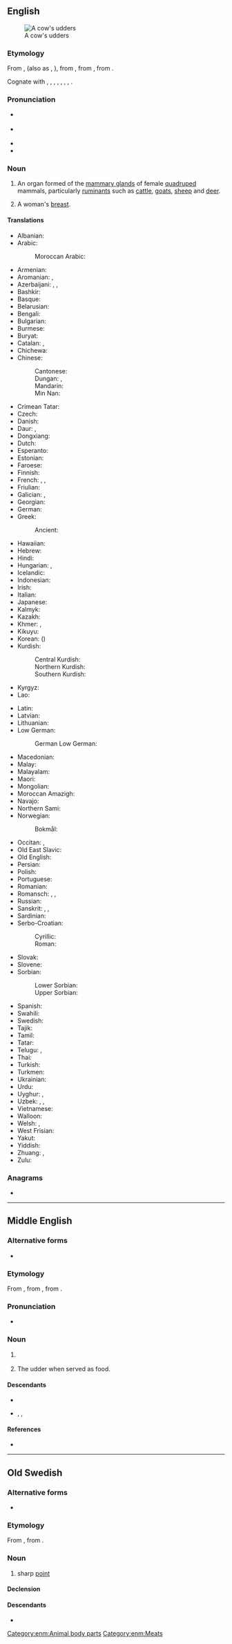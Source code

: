 ==English==
[[File:Breasts of cow1.JPG|thumb|A cow's udders]]

===Etymology===
From {{inh|en|enm|udder}}, {{m|enm|uddyr}} (also as {{m|enm|uther}}, {{m|enm|iddyr}}), from {{inh|en|ang|ūder||udder; breast}}, from {{inh|en|gem-pro|*ūdarą}}, from {{inh|en|ine-pro|*h₁ówHdʰr̥||udder}}.

Cognate with {{cog|stq|Jadder||udder}}, {{cog|nl|uier||udder}}, {{cog|de|Euter||udder}}, {{cog|sv|juver||udder}}, {{cog|is|júgur||udder}}, {{cog|sa-ved|ऊधर्|tr=ū́dhar}}, {{cog|grc|οὖθαρ}}, {{cog|la|ūber}}.

===Pronunciation===
* {{a|GenAm}} {{IPA|en|/ˈʌdɚ/}}
* {{a|RP}} {{IPA|en|/ˈʌdə/}}
* {{audio|en|En-au-udder.ogg|Audio (AU)}}
* {{rhymes|en|ʌdə(ɹ)}}

===Noun===
{{en-noun}}

# An organ formed of the [[mammary gland]]s of female [[quadruped]] mammals, particularly [[ruminant]]s such as [[cattle]], [[goat]]s, [[sheep]] and [[deer]].
# {{lb|en|slang|impolite}} A woman's [[breast]].

====Translations====
{{trans-top|organ formed of the mammary glands of female quadruped mammals}}
* Albanian: {{t+|sq|sisë|f}}
* Arabic: {{t|ar|ضَرْع|m}}
*: Moroccan Arabic: {{t|ary|ضرع|m|tr=ḍarʿ}}
* Armenian: {{t+|hy|կուրծ}}
* Aromanian: {{t|rup|udzir}}, {{t|rup|udzãre}}
* Azerbaijani: {{t|az|yelin}}, {{t|az|məmə}}, {{t|az|əmcək}}
* Bashkir: {{t|ba|елен}}
* Basque: {{t-needed|eu}}
* Belarusian: {{t|be|вы́мя|n}}
* Bengali: {{t|bn|বাঁট}}
* Bulgarian: {{t|bg|ви́ме|n}}
* Burmese: {{t|my|နို့အုံ|sc=Mymr}}
* Buryat: {{t|bua|дэлэн}}
* Catalan: {{t|ca|braguer|m}}, {{t+|ca|mamella|f}}
* Chichewa: {{t|ny|bere}}
* Chinese:
*: Cantonese: {{t|yue|乳房|tr=jyu5 fong4}}
*: Dungan: {{t|dng|нэпон}}, {{t|dng|нэту}}
*: Mandarin: {{t+|cmn|乳房|tr=rǔfáng}}
*: Min Nan: {{t|nan|乳房|tr=lú-pâng / jí-pông}}
* Crimean Tatar: {{t|crh|yelin}}
* Czech: {{t+|cs|vemeno|n}}
* Danish: {{t+|da|yver|n}}
* Daur: {{t|dta|deling}}, {{t|dta|jiejing}}
* Dongxiang: {{t|sce|jielien}}
* Dutch: {{t+|nl|uier|m}}
* Esperanto: {{t|eo|mamo}}
* Estonian: {{t|et|udar}}
* Faroese: {{t|fo|júgur|n}}
* Finnish: {{t+|fi|utare}}
* French: {{t+|fr|pis|m}}, {{t+|fr|tétine}}, {{t+|fr|mamelle}}
* Friulian: {{t|fur|luvri}}
* Galician: {{t+|gl|ubre|m}}, {{t+|gl|remollo|m}}
* Georgian: {{t|ka|ცური}}
* German: {{t+|de|Euter|m}}
* Greek: {{t+|el|μαστάρι|n}}
*: Ancient: {{t|grc|οὖθαρ|n}}
* Hawaiian: {{t-needed|haw}}
* Hebrew: {{t-needed|he}}
* Hindi: {{t+|hi|थन|f|sc=Deva}}
* Hungarian: {{t+|hu|tőgy}}, {{t+|hu|emlő}}
* Icelandic: {{t+|is|júgur|n}}
* Indonesian: {{t+|id|ambing}}
* Irish: {{t|ga|úth|m}}
* Italian: {{t+|it|mammella|f}}
* Japanese: {{t|ja|乳房|tr=ちぶさ, chibusa, にゅうぼう, nyūbō|sc=Jpan}}
* Kalmyk: {{t|xal|делң}}
* Kazakh: {{t|kk|желін}}
* Khmer: {{t+|km|ដោះ}}, {{t+|km|ថនៈ}}
* Kikuyu: {{t|ki|mũkamo|c3}}
* Korean: {{t+|ko|유방}} ({{t+|ko|乳房}})
* Kurdish:
*: Central Kurdish: {{t|ckb|گوان}}
*: Northern Kurdish: {{t+|kmr|guhan}}
*: Southern Kurdish: {{t|sdh|گوان}}
* Kyrgyz: {{t+|ky|желин|sc=Cyrl}}
* Lao: {{t|lo|ເຕົ້າ}}
{{trans-mid}}
* Latin: {{t+|la|ūber|n}}
* Latvian: {{t|lv|tesmenis|m}}
* Lithuanian: {{t|lt|tešmuo|m}}
* Low German:
*: German Low German: {{t+|nds-de|Jidder|n}}
* Macedonian: {{t|mk|виме|n}}
* Malay: {{t|ms|ambing}}
* Malayalam: {{t+|ml|അകിട്}}
* Maori: {{t|mi|ū}}
* Mongolian: {{t+|mn|дэлэн|sc=Cyrl}}
* Moroccan Amazigh: {{t|zgh|ⵜⵉⵎⴰⵥⵥⴰⴳⵉⵏ|f-p|tr=timaẓẓagin}} {{qualifier|South East}}
* Navajo: {{t|nv|abeʼ astseʼ}}
* Northern Sami: {{t|se|ruoksi}}
* Norwegian:
*: Bokmål: {{t+|nb|jur|n}}
* Occitan: {{t+|oc|teta|f}}, {{t|oc|braguièr|m}}
* Old East Slavic: {{t|orv|вꙑмѧ|n}}
* Old English: {{t|ang|ūder|n}}
* Persian: {{t+|fa|پستان|tr=pestân|sc=fa-Arab}}
* Polish: {{t+|pl|wymię|n}}
* Portuguese: {{t+|pt|úbere}}
* Romanian: {{t+|ro|uger}}
* Romansch: {{t|rm|iver}}, {{t|rm|eiver}}, {{t|rm|üver}}
* Russian: {{t+|ru|вы́мя|n}}
* Sanskrit: {{t|sa|ऊधर्|n}}, {{t+|sa|ऊधस्|m}}, {{t+|sa|आपीन|n}}
* Sardinian: {{t|sc|tita|f}}
* Serbo-Croatian:
*: Cyrillic: {{t|sh|ви̏ме|n}}
*: Roman: {{t+|sh|vȉme|n}}
* Slovak: {{t|sk|vemeno|n}}
* Slovene: {{t|sl|vime|n}}
* Sorbian:
*: Lower Sorbian: {{t|dsb|wumje|n}}
*: Upper Sorbian: {{t|hsb|wumjo|n}}
* Spanish: {{t+|es|ubre|f}}
* Swahili: {{t|sw|kiwele}}
* Swedish: {{t+|sv|juver|n}}
* Tajik: {{t|tg|пистон}}
* Tamil: {{t-needed|ta}}
* Tatar: {{t+|tt|җилен}}
* Telugu: {{t+|te|పొదుగు}}, {{t+|te|ఊధస్సు}}
* Thai: {{t|th|เต้า}}
* Turkish: {{t+|tr|meme}}
* Turkmen: {{t|tk|emjek}}
* Ukrainian: {{t|uk|ви́м'я|n}}
* Urdu: {{t|ur|تھن|f|tr=than|sc=ur-Arab}}
* Uyghur: {{t|ug|ئەمچەك}}, {{t|ug|يېلىن}}
* Uzbek: {{t+|uz|yelin}}, {{t+|uz|yelim}}, {{t+|uz|emchak}}
* Vietnamese: {{t|vi|bầu vú}}
* Walloon: {{t+|wa|pés|m}}
* Welsh: {{t|cy|piw|m}}, {{t+|cy|pwrs}}
* West Frisian: {{t|fy|jaar|c}}
* Yakut: {{t|sah|сирин|sc=Cyrl}}
* Yiddish: {{t|yi|אײַטער}}
* Zhuang: {{t|za|cij}}, {{t|za|aencij}}
* Zulu: {{t|zu|ibele|c5|c6}}
{{trans-bottom}}

===Anagrams===
* {{anagrams|en|a=dderu|dured}}

{{topics|en|Animal body parts}}

----

==Middle English==

===Alternative forms===
* {{alter|enm|uddyr|iddyr|uther}}

===Etymology===
From {{inh|enm|ang|ūder}}, from {{inh|enm|gem-pro|*ūdarą}}, from {{inh|enm|ine-pro|*h₁ówHdʰr̥}}.

===Pronunciation===
* {{IPA|enm|/ˈudər/|/ˈuðər/}}

===Noun===
{{enm-noun|pl=uddres}}

# {{l|en|udder}} {{gloss|mammary gland of an animal}}
# {{lb|enm|rare}} The udder when served as food.

====Descendants====
* {{desc|en|udder}}
* {{desc|sco|udder}}, {{l|sco|uther}}, {{l|sco|ether}}

====References====
* {{R:MED Online|entry=udder (n.)   |id=MED47547 |accessdate=2018-07-17}}

[[Category:enm:Animal body parts]]
[[Category:enm:Meats]]

----

==Old Swedish==

===Alternative forms===
* {{l|gmq-osw|odder}}

===Etymology===
From {{inh|gmq-osw|non|oddr}}, from {{inh|gmq-osw|gem-pro|*uzdaz}}.

===Noun===
{{head|gmq-osw|noun|g=m}}

# sharp [[point]]

====Declension====
{{gmq-osw-decl-noun-a-m|udd}}

====Descendants====
* {{desc|sv|udd}}